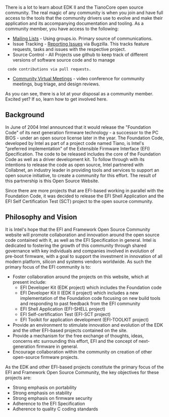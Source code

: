 There is a lot to learn about EDK II and the TianoCore open source community. The real magic of any community is when you join and have full access to the tools that the community drivers use to evolve and make their application and its accompanying documentation and tooling. As a community member, you have access to the following:

* [[Mailing Lists]] - Using groups.io. Primary source of communications.
* Issue Tracking - [[Reporting Issues]] via Bugzilla. This tracks feature requests, tasks and issues with the respective project.
* Source Control - All Projects use github to keep track of different versions of software source code and to manage
  code contributions via pull requests.
* [[Community Virtual Meetings]] - video conference for community meetings, bug triage, and design reviews.

As you can see, there is a lot at your disposal as a community member. Excited yet? If so, learn how to get involved here.

== Background ==

In June of 2004 Intel announced that it would release the "Foundation Code" of its next generation firmware technology - a successor to the PC BIOS - under an open source license later in the year. The Foundation Code, developed by Intel as part of a project code named Tiano, is Intel's "preferred implementation" of the Extensible Firmware Interface (EFI) Specification. The code to be released includes the core of the Foundation Code as well as a driver development kit. To follow through with its intentions to release the code as open source, Intel partnered with Collabnet, an industry leader in providing tools and services to support an open source initiative, to create a community for this effort. The result of this partnership is this Open Source Website.

Since there are more projects that are EFI-based working in parallel with the Foundation Code, it was decided to release the EFI Shell Application and the EFI Self Certification Test (SCT) project to the open source community.

== Philosophy and Vision ==


It is Intel's hope that the EFI and Framework Open Source Community website will promote collaboration and innovation around the open source code contained with it, as well as the EFI Specification in general. Intel is dedicated to fostering the growth of this community through shared governance with key individuals and companies involved in evolution of pre-boot firmware, with a goal to support the investment in innovation of all modern platform, silicon and systems vendors worldwide. As such the primary focus of the EFI community is to:

* Foster collaboration around the projects on this website, which at present include:
** EFI Developer Kit (EDK project) which includes the Foundation code
** EFI Developer Kit II (EDK II project) which includes a new implementation of the Foundation code focusing on new build tools and responding to past feedback from the EFI community
** EFI Shell Application (EFI-SHELL project)
** EFI Self-certification Test (EFI-SCT project)
** EFI Toolkit for application development (EFI-TOOLKIT project)
* Provide an environment to stimulate innovation and evolution of the EDK and the other EFI-based projects contained on the site.
* Provide a mechanism for the free exchange of thoughts, ideas, concerns etc surrounding this effort, EFI and the concept of next-generation firmware in general.
* Encourage collaboration within the community on creation of other open-source firmware projects.

As the EDK and other EFI-based projects constitute the primary focus of the EFI and Framework Open Source Community,  the key objectives for these projects are:

* Strong emphasis on portability
* Strong emphasis on stability
* Strong emphasis on firmware security
* Adherence to the EFI Specification
* Adherence to quality C coding standards

<!-- [[Category:Main]] -->